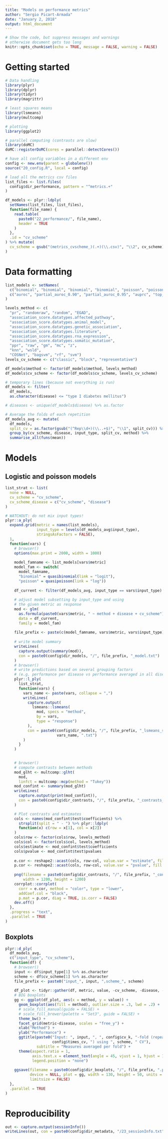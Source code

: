 ```yaml
---
title: "Models on performance metrics"
author: "Sergio Picart-Armada"
date: "January 2, 2018"
output: html_document
---
```


```r
# Show the code, but suppress messages and warnings
# otherwise document gets too long
knitr::opts_chunk$set(echo = TRUE, message = FALSE, warning = FALSE)
```

# Getting started

```r
# Data handling
library(plyr)
library(dplyr)
library(tidyr)
library(magrittr)

# least squares means
library(lsmeans)
library(multcomp)

# plotting
library(ggplot2)

# parallel computing (contrasts are slow)
library(doMC)
doMC::registerDoMC(cores = parallel::detectCores()) 

# have all config variables in a different env
config <- new.env(parent = globalenv())
source("20_config.R", local = config)

# load all the metrics csv files
list_files <- list.files(
  config$dir_performance, pattern = "^metrics.+"
)

df_models <- plyr::ldply(
  setNames(list_files, list_files), 
  function(file_name) {
    read.table(
      paste0("22_performance/", file_name), 
      header = TRUE 
    )
  }, 
  .id = "cv_scheme"
) %>% mutate(
  cv_scheme = gsub("(metrics_cvscheme_)(.+)(\\.csv)", "\\2", cv_scheme)
)
```

# Data formatting

```r
list_models <- setNames(
  c("binomial", "binomial", "binomial", "binomial", "poisson", "poisson"), 
  c("auroc", "partial_auroc_0.90", "partial_auroc_0.95", "auprc", "top_20_hits", "top_100_hits")
)

levels_method <- c(
  "pr", "randomraw", "random", "EGAD", 
  "association_score.datatypes.affected_pathway", 
  "association_score.datatypes.animal_model", 
  "association_score.datatypes.genetic_association", 
  "association_score.datatypes.literature", 
  "association_score.datatypes.rna_expression", 
  "association_score.datatypes.somatic_mutation", 
  "ppr", "raw", "gm", "mc", "z", 
  "knn", "wsld", 
  "COSNet", "bagsvm", "rf", "svm")
levels_cv_scheme <- c("classic", "block", "representative")

df_models$method <- factor(df_models$method, levels_method)
df_models$cv_scheme <- factor(df_models$cv_scheme, levels_cv_scheme)

# temporary lines (because not everything is run)
df_models <- filter(
  df_models, 
  as.character(disease) <= "type I diabetes mellitus")

# diseases <- unique(df_models$disease) %>% as.factor
```

```r
# Average the folds of each repetition
df_models_avg <- mutate(
  df_models, 
  split_cv = as.factor(gsub("(^Rep\\d+)(\\..+$)", "\\1", split_cv))) %>% 
  group_by(cv_scheme, disease, input_type, split_cv, method) %>% 
  summarise_all(funs(mean))
```


# Models 

## Logistic and poisson models

```r
list_strat <- list(
  none = NULL, 
  cv_scheme = "cv_scheme", 
  cv_scheme_disease = c("cv_scheme", "disease")
)
```


```r
# WATCHOUT: do not mix input types!
plyr::a_ply(
  expand.grid(metric = names(list_models), 
              input_type = levels(df_models_avg$input_type), 
              stringsAsFactors = FALSE), 
  1, 
  function(vars) {
    # browser()
    options(max.print = 2000, width = 1000)
    
    model_famname <- list_models[vars$metric]
    model_fam <- switch(
      model_famname, 
      "binomial" = quasibinomial(link = "logit"),
      "poisson" = quasipoisson(link = "log"))
    
    df_current <- filter(df_models_avg, input_type == vars$input_type)
    
    # adjust model subsetting by input_type and using 
    # the given metric as response
    mod <- glm(
      as.formula(paste0(vars$metric, " ~ method + disease + cv_scheme")), 
      data = df_current, 
      family = model_fam)
    
    file_prefix <- paste(c(model_famname, vars$metric, vars$input_type), collapse = "_")
    
    # write model summary
    writeLines(
      capture.output(summary(mod)),
      con = paste0(config$dir_models, "/", file_prefix, "_model.txt")
    )
    # browser()
    # write predictions based on several grouping factors
    # (e.g. performance per disease vs performance averaged in all diseases )
    plyr::l_ply(
      list_strat,
      function(vars) {
        vars_name <- paste(vars, collapse = ",")
        writeLines(
          capture.output(
            lsmeans::lsmeans(
              mod, specs = "method",
              by = vars,
              type = "response")
          ),
          con = paste0(config$dir_models, "/", file_prefix, "_lsmeans_split_",
                       vars_name, ".txt")
        )
      }
    )

    
    # browser()
    # compute contrasts between methods
    mod_glht <- multcomp::glht(
      mod, 
      linfct = multcomp::mcp(method = "Tukey"))
    mod_confint <- summary(mod_glht)
    writeLines(
      capture.output(print(mod_confint)), 
      con = paste0(config$dir_contrasts, "/", file_prefix, "_contrasts_method.txt")
    )

    # Plot contrasts and estimates
    cols <- names(mod_confint$test$coefficients) %>% 
      strsplit(split = " - ") %>% plyr::ldply(
      function(x) c(row = x[1], col = x[2])
    ) 
    cols$row <- factor(cols$row, levels_method)
    cols$col <- factor(cols$col, levels_method)
    cols$estimate <- mod_confint$test$coefficients 
    cols$pvalue <- mod_confint$test$pvalues
    
    e.cor <- reshape2::acast(cols, row~col, value.var = "estimate", fill = 0)
    p.cor <- reshape2::acast(cols, row~col, value.var = "pvalue", fill = 0)
    
    png(filename = paste0(config$dir_contrasts, "/", file_prefix, "_contrasts_method.png"),  
        width = 1200, height = 1200)
    corrplot::corrplot(
      corr = e.cor, method = "color", type = "lower", 
      addCoef.col = "black", 
      p.mat = p.cor, diag = TRUE, is.corr = FALSE)
    dev.off()
  }, 
  .progress = "text", 
  .parallel = TRUE
)
```

## Boxplots

```r
plyr::d_ply(
  df_models_avg, 
  c("input_type", "cv_scheme"), 
  function(df) {
    # browser()
    input <- df$input_type[1] %>% as.character
    scheme <- df$cv_scheme[1] %>% as.character
    file_prefix <- paste0("input_", input, ",scheme_", scheme)
    
    df_plot <- tidyr::gather(df, metric, value, -cv_scheme, -disease, -input_type, -split_cv, -method)
    # BIG boxplots
    gg <- ggplot(df_plot, aes(x = method, y = value)) + 
      geom_boxplot(aes(fill = method), outlier.size = .3, lwd = .2) +
      # scale_fill_manual(guide = FALSE) +
      # scale_fill_brewer(palette = "Set3", guide = FALSE) +
      theme_bw() + 
      facet_grid(metric~disease, scales = "free_y") + 
      xlab("Method") + 
      ylab("Performance") + 
      ggtitle(paste0("Input: ", input, ", ", config$cv_k, "-fold (repeated x", 
                     config$times_cv, ") using ", scheme, " CV"), 
              subtitle = "Measures averaged per fold") + 
      theme(aspect.ratio = 1, 
            axis.text.x = element_text(angle = 45, vjust = 1, hjust = 1, size = 6.5), 
            legend.position = "none")
    
    ggsave(filename = paste0(config$dir_boxplots, "/", file_prefix, ".png"), 
           device = NULL, plot = gg, width = 130, height = 50, units = "cm", 
           limitsize = FALSE)
  }, 
  .parallel = TRUE
)
```


# Reproducibility

```r
out <- capture.output(sessionInfo())
writeLines(out, con = paste0(config$dir_metadata, "/23_sessionInfo.txt"))
```

